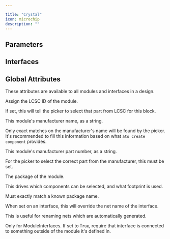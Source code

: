 ```yaml
---

title: "Crystal"
icon: microchip
description: ""
---
```



## Parameters

<ParamField path='equivalent_series_resistance' type='ohm'>
</ParamField>

<ParamField path='frequency' type='hertz'>
</ParamField>

<ParamField path='frequency_ageing' type='ppm'>
</ParamField>

<ParamField path='frequency_temperature_tolerance' type='ppm'>
</ParamField>

<ParamField path='frequency_tolerance' type='ppm'>
</ParamField>

<ParamField path='load_capacitance' type='farad'>
</ParamField>

<ParamField path='shunt_capacitance' type='farad'>
</ParamField>


## Interfaces

<ParamField path='gnd' type='Electrical'>
</ParamField>

<ParamField path='unnamed[0]' type='Electrical'>
</ParamField>

<ParamField path='unnamed[1]' type='Electrical'>
</ParamField>


## Global Attributes


These attributes are available to all modules and interfaces in a design.
<ParamField path='lcsc_id' type='str'>

Assign the LCSC ID of the module.

If set, this will tell the picker to select that part from LCSC for this block.
</ParamField>

<ParamField path='manufacturer' type='str'>

This module's manufacturer name, as a string.

Only exact matches on the manufacturer's name will be found by the picker.
It's recommended to fill this information based on what `ato create component`
provides.
</ParamField>

<ParamField path='mpn' type='str'>

This module's manufacturer part number, as a string.

For the picker to select the correct part from the manufacturer,
this must be set.
</ParamField>

<ParamField path='package' type='str'>

The package of the module.

This drives which components can be selected, and what footprint is used.

Must exactly match a known package name.
</ParamField>

<ParamField path='exclude_from_bom' type='bool'>
</ParamField>

<ParamField path='override_net_name' type='str'>

When set on an interface, this will override the net name of the interface.

This is useful for renaming nets which are automatically generated.
</ParamField>

<ParamField path='required' type='bool'>

Only for ModuleInterfaces.
If set to `True`, require that interface is connected to something outside
of the module it's defined in.
</ParamField>

